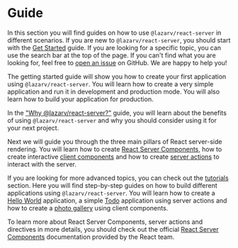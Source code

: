 # Guide

In this section you will find guides on how to use `@lazarv/react-server` in different scenarios. If you are new to `@lazarv/react-server`, you should start with the [Get Started](/guide/get-started) guide. If you are looking for a specific topic, you can use the search bar at the top of the page. If you can't find what you are looking for, feel free to [open an issue](https://github.com/lazarv/react-server/issues) on GitHub. We are happy to help you!

The getting started guide will show you how to create your first application using `@lazarv/react-server`. You will learn how to create a very simple application and run it in development and production mode. You will also learn how to build your application for production.

In the ["Why @lazarv/react-server?"](/guide/why) guide, you will learn about the benefits of using `@lazarv/react-server` and why you should consider using it for your next project.

Next we will guide you through the three main pillars of React server-side rendering. You will learn how to create [React Server Components](/guide/server-components), how to create interactive [client components](/guide/client-components) and how to create [server actions](/guide/server-actions) to interact with the server.

If you are looking for more advanced topics, you can check out the [tutorials](/tutorials) section. Here you will find step-by-step guides on how to build different applications using `@lazarv/react-server`. You will learn how to create a [Hello World](/tutorials/hello-world) application, a simple [Todo](/tutorials/todo-app) application using server actions and how to create a [photo gallery](/tutorials/photos) using client components.

To learn more about React Server Components, server actions and directives in more details, you should check out the official <a href="https://react.dev/reference/rsc/server-components" target="_blank">React Server Components</a> documentation provided by the React team.